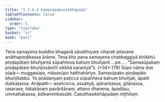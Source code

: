 ```yaml
---
title: "1.7.4.4 Samasūpakasikkhāpada"
tableOfContents: false
sidebar:
  order: 5
type: "tipitaka"
basket: "vi"
book: "paci"
---
```



<DynamicBreadcrumb />

<Division number="609" book="paci" bookNo="2" page="251">

<Paragraph number="1850" book="paci">
Tena samayena buddho bhagavā sāvatthiyaṃ viharati jetavane anāthapiṇḍikassa ārāme. Tena kho pana samayena chabbaggiyā bhikkhū piṇḍapātaṃ bhuñjantā sūpaññeva bahuṃ bhuñjanti …pe… .
</Paragraph>

<Paragraph number="1851" book="paci">
<Emphasis>“Samasūpakaṃ piṇḍapātaṃ bhuñjissāmīti sikkhā karaṇīyā”</Emphasis>ti. (*34*:<Emphasis>179</Emphasis>)
</Paragraph>

<Paragraph number="1852" book="paci">
<Emphasis>Sūpo</Emphasis> nāma dve sūpā— muggasūpo, māsasūpo hatthahāriyo. Samasūpako piṇḍapāto bhuñjitabbo. Yo anādariyaṃ paṭicca sūpaññeva bahuṃ bhuñjati, āpatti dukkaṭassa.
</Paragraph>

<Paragraph number="1853" book="paci">
Anāpatti— asañcicca, assatiyā, ajānantassa, gilānassa, rasarase, ñātakānaṃ pavāritānaṃ, attano dhanena, āpadāsu, ummattakassa, ādikammikassāti.

</Paragraph>
</Division>

<Paragraph number="1854" type="center" book="paci">
Catutthasikkhāpadaṃ niṭṭhitaṃ.
</Paragraph>